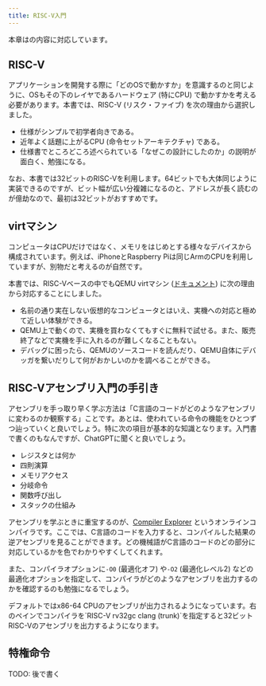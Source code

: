 ```yaml
---
title: RISC-V入門
---
```


<Info>
本章は<EnagaBook chapter="4" title="RISC-V入門" />の内容に対応しています。
</Info>

## RISC-V

アプリケーションを開発する際に「どのOSで動かすか」を意識するのと同じように、OSもその下のレイヤであるハードウェア (特にCPU) で動かすかを考える必要があります。本書では、RISC-V (リスク・ファイブ) を次の理由から選択しました。

- 仕様がシンプルで初学者向きである。
- 近年よく話題に上がるCPU (命令セットアーキテクチャ) である。
- 仕様書でところどころ述べられている「なぜこの設計にしたのか」の説明が面白く、勉強になる。

なお、本書では32ビットのRISC-Vを利用します。64ビットでも大体同じように実装できるのですが、ビット幅が広い分複雑になるのと、アドレスが長く読むのが億劫なので、最初は32ビットがおすすめです。

## virtマシン

コンピュータはCPUだけではなく、メモリをはじめとする様々なデバイスから構成されています。例えば、iPhoneとRaspberry Piは同じArmのCPUを利用していますが、別物だと考えるのが自然です。

本書では、RISC-Vベースの中でもQEMU virtマシン ([ドキュメント](https://www.qemu.org/docs/master/system/riscv/virt.html)) に次の理由から対応することにしました。

- 名前の通り実在しない仮想的なコンピュータとはいえ、実機への対応と極めて近しい体験ができる。
- QEMU上で動くので、実機を買わなくてもすぐに無料で試せる。また、販売終了などで実機を手に入れるのが難しくなることもない。
- デバッグに困ったら、QEMUのソースコードを読んだり、QEMU自体にデバッガを繋いだりして何がおかしいのかを調べることができる。

## RISC-Vアセンブリ入門の手引き

アセンブリを手っ取り早く学ぶ方法は「C言語のコードがどのようなアセンブリに変わるのか観察する」ことです。あとは、使われている命令の機能をひとつずつ辿っていくと良いでしょう。特に次の項目が基本的な知識となります。入門書で書くのもなんですが、ChatGPTに聞くと良いでしょう。

- レジスタとは何か
- 四則演算
- メモリアクセス
- 分岐命令
- 関数呼び出し
- スタックの仕組み

アセンブリを学ぶときに重宝するのが、[Compiler Explorer](https://godbolt.org/) というオンラインコンパイラです。ここでは、C言語のコードを入力すると、コンパイルした結果の逆アセンブリを見ることができます。どの機械語がC言語のコードのどの部分に対応しているかを色でわかりやすくしてくれます。

また、コンパイラオプションに`-O0` (最適化オフ) や`-O2` (最適化レベル2) などの最適化オプションを指定して、コンパイラがどのようなアセンブリを出力するのかを確認するのも勉強になるでしょう。

<Warning>
デフォルトではx86-64 CPUのアセンブリが出力されるようになっています。右のペインでコンパイラを`RISC-V rv32gc clang (trunk)`を指定すると32ビットRISC-Vのアセンブリを出力するようになります。
</Warning>

## 特権命令

TODO: 後で書く
